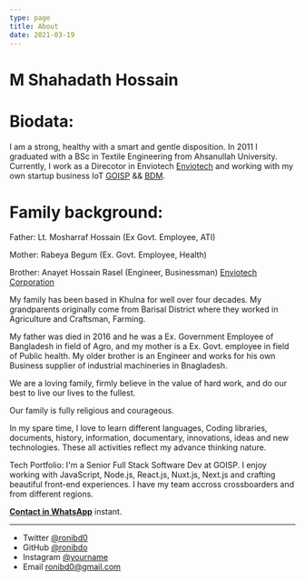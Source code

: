 ```yaml
---
type: page
title: About
date: 2021-03-19
---
```


# M Shahadath Hossain

# Biodata:
I am a strong, healthy with a smart and gentle disposition. In 2011 I graduated with a BSc in Textile Engineering from Ahsanullah University. Currently, I work as a Direcotor in Enviotech [Enviotech](https://www.enviotech.com.bd)  and working with my own startup business IoT [GOISP](https://www.goisp.net) && [BDM](https://www.bdmeter.info).

# Family background: 
Father: Lt. Mosharraf Hossain (Ex Govt. Employee, ATI)

Mother: Rabeya Begum (Ex. Govt. Employee, Health)

Brother: Anayet Hossain Rasel (Engineer, Businessman) [Enviotech Corporation](https://enviotech.com.bd)

My family has been based in Khulna for well over four decades. My grandparents originally come from Barisal District where they worked in Agriculture and Craftsman, Farming.

My father was died in 2016 and he was a Ex. Government Employee of Bangladesh in field of Agro, and my mother is a Ex. Govt. employee in field of Public health. My older brother is an Engineer and works for his own Business supplier of industrial machineries in Bnagladesh.

We are a loving family, firmly believe in the value of hard work, and do our best to live our lives to the fullest.

Our family is fully religious and courageous.

In my spare time, I love to learn different languages, Coding libraries, documents, history, information, documentary, innovations, ideas and new technologies. These all activities reflect my advance thinking nature.

Tech Portfolio:
I'm a Senior Full Stack Software Dev at GOISP. I enjoy working with JavaScript, Node.js, React.js, Nuxt.js, Next.js and crafting beautiful front-end experiences. I have my team accross crossboarders and from different regions.


[**Contact in WhatsApp**](https://wa.me/+8801711871547/) instant.

---

- Twitter [@ronibd0](https://twitter.com/Ron_BGD)
- GitHub [@ronibdo](https://github.com/ronibd0)
- Instagram [@yourname](https://instagram.com/goispbd)
- Email ronibd0@gmail.com
